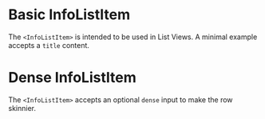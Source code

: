 
# Basic InfoListItem

The `<InfoListItem>` is intended to be used in List Views. A minimal example accepts a `title` content.

<BasicInfoListItem />

# Dense InfoListItem

The `<InfoListItem>` accepts an optional `dense` input to make the row skinnier.

<DenseInfoListItem />
